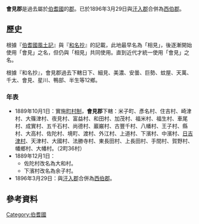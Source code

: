 {{日本郡 (廢除)
| 郡 = 會見郡
| 日文原名 = 会見郡
| 平假名 = あいみぐん
| 羅馬字拼音 = Aimi-gun
| 地圖 =
| 廢除時間 = 1896年3月29日
| 廢除理由 = 合併
| 廢除時處置 = [[汗入郡|汗入郡]]、'''會見郡''' → [[西伯郡|西伯郡]]
| 現在郡 = 西伯郡
| 都道府縣 = 鳥取縣
| 編號 = 
| 町 = 2
| 村 = 36
| 經度 = 
| 緯度 = 
| 註記 = 
|}}
'''會見郡'''是過去屬於[[伯耆國|伯耆國]]的[[郡|郡]]。已於1896年3月29日與[[汗入郡|汗入郡]]合併為[[西伯郡|西伯郡]]。

==歷史==
根據『[[伯耆國風土記|伯耆國風土記]]』與『[[和名抄|和名抄]]』的記載，此地最早名為「相見」，後逐漸開始使用「會見」之名，但仍與「相見」共同使用。直到近代才統一使用「會見」之名。

根據『和名抄』，會見郡過去下轄日下、細見、美濃、安曇、巨勢、蚊屋、天萬、千太、會見、星川、鴨部、半生等12鄉。

===年表===
* 1889年10月1日：實施[[町村制|町村制]]，'''會見郡'''下轄：米子町、彥名村、住吉村、崎津村、大篠津村、夜見村、富益村、和田村、加茂村、福米村、福生村、車尾村、成實村、五千石村、尚德村、巖巌村、古豐千村、八幡村、王子村、縣村、大高村、佐陀村、境町、渡村、外江村、上道村、下濱村、中濱村、[[日吉津村|日吉津村]]、天津村、大國村、法勝寺村、東長田村、上長田村、手間村、賀野村、幡鄉村、大幡村。（2町36村）
* 1889年12月1日：
** 佐陀村改名為大和村。
** 下濱村改名為余子村。
* 1896年3月29日：與[[汗入郡|汗入郡]]合併為[[西伯郡|西伯郡]]。

==參考資料==
{{reflist}}

{{伯耆國的郡}} 

[[Category:伯耆國|Category:伯耆國]]